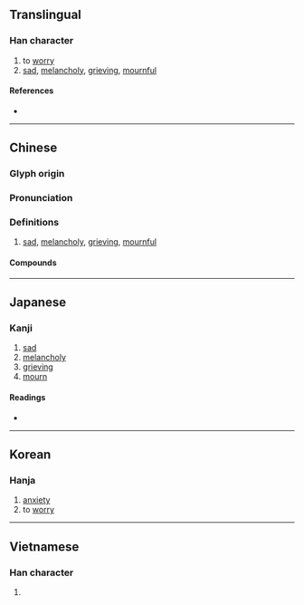 {{character info}}
==Translingual==

===Han character===
{{Han char|rn=61|rad=心|as=08|sn=11|four=97047|canj=PEEE|ids=⿰忄叕}}

# to [[worry]]
# [[sad]], [[melancholy]], [[grieving]], [[mournful]]

====References====
* {{Han ref|kx=0391.070|dkj=10810|dj=0725.190|hdz=42320.020|uh=60D9|ud=24793|bh=D55B|bd=54619}}

----

==Chinese==
{{zh-forms}}

===Glyph origin===
{{Han etym}}

===Pronunciation===
{{zh-pron
|m=chuò
|c=zyut3
|h=
|md=
|mn=qz,tw,xm,zz:thòe
|w=
|mc=y
|oc=y
|cat=
}}

===Definitions===
{{zh-hanzi}}

# [[sad]], [[melancholy]], [[grieving]], [[mournful]]

====Compounds====
{{zh-der|綿惙|惙頓|惙惙|岋岋惙惙|憂惙|惙然|惙怛|危惙}}

----

==Japanese==

===Kanji===
{{ja-kanji|grade=|rs=心08}}

# [[sad]]
# [[melancholy]]
# [[grieving]]
# [[mourn]]

====Readings====
* {{ja-readings|on=[[てつ]] (tetsu), [[てち]] (techi), [[てい]] (tei)|kun=[[うれえる]] (ureeru)}}

----

==Korean==

===Hanja===
{{ko-hanja|hangeul=철|eumhun=|rv=cheol|mr=ch'ŏl|y=chel}}

# [[anxiety]]
# to [[worry]]

----

==Vietnamese==

===Han character===
{{vi-readings|reading=chuyện, chuyết, xuyết|rs=心08}}

# {{rfdef|vi}}